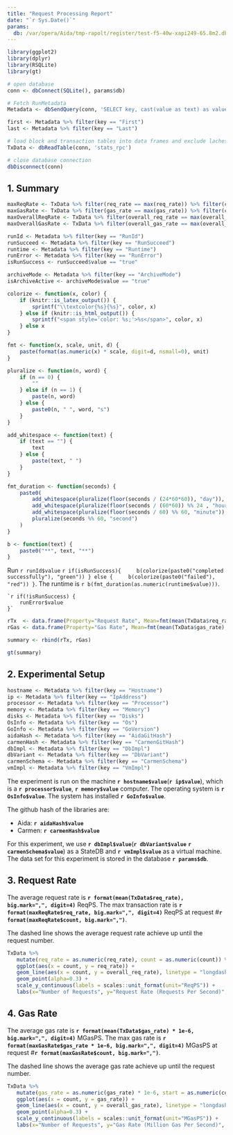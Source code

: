 ```yaml
---
title: "Request Processing Report"
date: "`r Sys.Date()`"
params:
  db: /var/opera/Aida/tmp-rapolt/register/test-f5-40w-xapi249-65.8m2.db
---
```


```r
library(ggplot2)
library(dplyr)
library(RSQLite)
library(gt)

# open database
conn <- dbConnect(SQLite(), params$db)

# Fetch RunMetadata
Metadata <- dbSendQuery(conn, 'SELECT key, cast(value as text) as value FROM metadata;') %>% dbFetch

first <- Metadata %>% filter(key == "First")
last <- Metadata %>% filter(key == "Last")

# load block and transaction tables into data frames and exclude lachesis transition block
TxData <- dbReadTable(conn, 'stats_rpc') 

# close database connection
dbDisconnect(conn)
```

## ##############################################################################

## 1. Summary

```r
maxReqRate <- TxData %>% filter(req_rate == max(req_rate)) %>% filter(count == min(count)) %>% distinct(req_rate, count) 
maxGasRate <- TxData %>% filter(gas_rate == max(gas_rate)) %>% filter(count == min(count)) %>% distinct(gas_rate, count) 
maxOverallReqRate <- TxData %>% filter(overall_req_rate == max(overall_req_rate)) %>% filter(count == min(count)) %>% distinct(overall_req_rate, count) 
maxOverallGasRate <- TxData %>% filter(overall_gas_rate == max(overall_gas_rate)) %>% filter(count == min(count)) %>% distinct(overall_gas_rate, count) 

runId <- Metadata %>% filter(key == "RunId")
runSucceed <- Metadata %>% filter(key == "RunSucceed")
runtime <- Metadata %>% filter(key == "Runtime")
runError <- Metadata %>% filter(key == "RunError")
isRunSuccess <- runSucceed$value == "true"

archiveMode <- Metadata %>% filter(key == "ArchiveMode")
isArchiveActive <- archiveMode$value == "true"

colorize <- function(x, color) {
	if (knitr::is_latex_output()) {
		sprintf("\\textcolor{%s}{%s}", color, x)
	} else if (knitr::is_html_output()) {
		sprintf("<span style='color: %s;'>%s</span>", color, x)
	} else x
}

fmt <- function(x, scale, unit, d) {
	paste(format(as.numeric(x) * scale, digit=d, nsmall=0), unit)
}

pluralize <- function(n, word) {
	if (n == 0) {
		""
	} else if (n == 1) {
		paste(n, word)
	} else {
		paste0(n, " ", word, "s")
	}
}

add_whitespace <- function(text) {
	if (text == "") {
		text
	} else {
		paste(text, " ")
	}
}

fmt_duration <- function(seconds) {
	paste0(
		add_whitespace(pluralize(floor(seconds / (24*60*60)), "day")),
		add_whitespace(pluralize(floor(seconds / (60*60)) %% 24 , "hour")),
		add_whitespace(pluralize(floor(seconds / 60) %% 60, "minute")),
		pluralize(seconds %% 60, "second")
	)
}

b <- function(text) {
	paste0("**", text, "**")
}

```

Run `r runId$value` `r if(isRunSuccess){
	b(colorize(paste0("completed successfully"), "green"))
} else {
	b(colorize(paste0("failed"), "red"))
}`. The runtime is `r b(fmt_duration(as.numeric(runtime$value)))`.

    `r if(!isRunSuccess) {
        runError$value
    }`

```r
rTx  <- data.frame(Property="Request Rate", Mean=fmt(mean(TxData$req_rate), 1, "ReqPS", 4), Max=fmt(max(TxData$req_rate), 1, "ReqPS", 4))
rGas <- data.frame(Property="Gas Rate", Mean=fmt(mean(TxData$gas_rate), 1e-6, "MGasPS", 4), Max=fmt(max(TxData$gas_rate), 1e-6, "MGasPS", 4))

summary <- rbind(rTx, rGas)

gt(summary)
```


## ##############################################################################

## 2. Experimental Setup

```r
hostname <- Metadata %>% filter(key == "Hostname")
ip <- Metadata %>% filter(key == "IpAddress")
processor <- Metadata %>% filter(key == "Processor")
memory <- Metadata %>% filter(key == "Memory")
disks <- Metadata %>% filter(key == "Disks")
OsInfo <- Metadata %>% filter(key == "Os")
GoInfo <- Metadata %>% filter(key == "GoVersion")
aidaHash <- Metadata %>% filter(key == "AidaGitHash")
carmenHash <- Metadata %>% filter(key == "CarmenGitHash")
dbImpl <- Metadata %>% filter(key == "DbImpl")
dbVariant <- Metadata %>% filter(key == "DbVariant")
carmenSchema <- Metadata %>% filter(key == "CarmenSchema")
vmImpl <- Metadata %>% filter(key == "VmImpl")
```

The experiment is run on the machine **`r hostname$value`**(**`r ip$value`**), which is a **`r processor$value`**, **`r memory$value`** computer.
The operating system is **`r OsInfo$value`**.
The system has installed **`r GoInfo$value`**.

The github hash of the libraries are:

* Aida: **`r aidaHash$value`**
* Carmen: **`r carmenHash$value`**

For this experiment, we use **`r dbImpl$value`**(**`r dbVariant$value`** **`r carmenSchema$value`**) as a StateDB and **`r vmImpl$value`** as a virtual machine.  The data set for this experiment is stored in the database **`r params$db`**.

## ##############################################################################

## 3. Request Rate

The average request rate is **`r format(mean(TxData$req_rate), big.mark=",", digit=4)`** ReqPS. The max transaction rate  is **`r format(maxReqRate$req_rate, big.mark=",", digit=4)`** ReqPS at request #**`r format(maxReqRate$count, big.mark=",")`**. 

The dashed line shows the average request rate achieve up until the request number.

```r
TxData %>% 
   mutate(req_rate = as.numeric(req_rate), count = as.numeric(count)) %>%
   ggplot(aes(x = count, y = req_rate)) +
   geom_line(aes(x = count, y = overall_req_rate), linetype = "longdash", color = "tomato") +
   geom_point(alpha=0.3) +
   scale_y_continuous(labels = scales::unit_format(unit="ReqPS")) +
   labs(x="Number of Requests", y="Request Rate (Requests Per Second)", title="Request Rate")
```

## ##############################################################################

## 4. Gas Rate

The average gas rate is **`r format(mean(TxData$gas_rate) * 1e-6, big.mark=",", digit=4)`** MGasPS. The max gas rate  is **`r format(maxGasRate$gas_rate * 1e-6, big.mark=",", digit=4)`** MGasPS at request #**`r format(maxGasRate$count, big.mark=",")`**. 

The dashed line shows the average gas rate achieve up until the request number.

```r
TxData %>% 
   mutate(gas_rate = as.numeric(gas_rate) * 1e-6, start = as.numeric(count), overall_gas_rate = as.numeric(overall_gas_rate) * 1e-6) %>%
   ggplot(aes(x = count, y = gas_rate)) +
   geom_line(aes(x = count, y = overall_gas_rate), linetype = "longdash", color = "tomato") +
   geom_point(alpha=0.3) +
   scale_y_continuous(labels = scales::unit_format(unit="MGasPS")) +
   labs(x="Number of Requests", y="Gas Rate (Million Gas Per Second)", title="Gas Rate")
```

